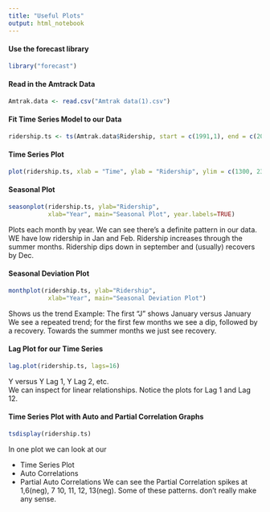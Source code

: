 ---
title: "Useful Plots"
output: html_notebook
---
 
#### Use the forecast library
```{r}
library("forecast")
```

#### Read in the Amtrack Data
```{r}
Amtrak.data <- read.csv("Amtrak data(1).csv")
```

#### Fit Time Series Model to our Data
```{r}
ridership.ts <- ts(Amtrak.data$Ridership, start = c(1991,1), end = c(2004, 3), freq = 12)
```

#### Time Series Plot
```{r}
plot(ridership.ts, xlab = "Time", ylab = "Ridership", ylim = c(1300, 2300), bty = "l")
```

#### Seasonal Plot
```{r}
seasonplot(ridership.ts, ylab="Ridership", 
           xlab="Year", main="Seasonal Plot", year.labels=TRUE)
```
Plots each month by year. We can see there's a definite pattern in our data. WE have low ridership in Jan and Feb. Ridership increases through the summer months. Ridership dips down in september and (usually) recovers by Dec. 

#### Seasonal Deviation Plot
```{r}
monthplot(ridership.ts, ylab="Ridership", 
           xlab="Year", main="Seasonal Deviation Plot")
```
Shows us the trend
Example: The first "J" shows January versus January
We see a repeated trend; for the first few months we see a dip, followed by a recovery. Towards the summer months we just see recovery.  

#### Lag Plot for our Time Series
```{r}
lag.plot(ridership.ts, lags=16)
```
Y versus Y Lag 1, Y Lag 2, etc.  
We can inspect for linear relationships. Notice the plots for Lag 1 and Lag 12. 

#### Time Series Plot with Auto and Partial Correlation Graphs
```{r}
tsdisplay(ridership.ts)
```
In one plot we can look at our

* Time Series Plot  
* Auto Correlations  
* Partial Auto Correlations
We can see the Partial Correlation spikes at 1,6(neg), 7  10, 11, 12, 13(neg). Some of these patterns. don't really make any sense. 






